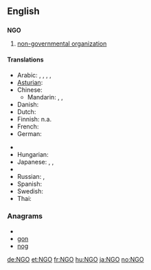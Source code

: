 {{also|ngo}}
==English==

==={{initialism}}===
'''NGO'''

# [[Non-Governmental Organization|non-governmental organization]]

====Translations====
{{trans-top|non-governmental organization}}
* Arabic: {{t|ar|منظمة غير حكومية|f|tr=munáZZama ghayr Hakumíyya}},  {{t-|ar|ONG|m|sc=Latn}}, {{t-|ar|NGO|m|sc=Latn}}, {{t|ar|إن جي أو|m|tr='en jii 'uu}},  {{t|ar|إن جي أوه|m|tr='en jii 'uuh}}
* [[Asturian]]: {{t-|ast|ONG|xs=Asturian}}
* Chinese:
** Mandarin: {{t-|cmn|非政府組織|sc=Hani}}, {{t-|cmn|非政府组织|tr=fēizhèngfǔ zǔzhī|sc=Hani}},  {{t-|cmn|NGO|sc=Latn}}
* Danish: {{t-|da|ngo|c}}
* Dutch: {{t-|nl|NGO}}
* Finnish: n.a.
* French: {{t+|fr|ONG}}
* German: {{t+|de|NGO}}
{{trans-mid}}
* {{trreq|Greek}}
* Hungarian: {{t|hu|NKSZ}}
* Japanese: {{t-|ja|非政府組織|tr=ひせいふそしき, hiseifu-soshiki}},  {{t|ja|エン・ジー・オウ|tr=en-jī-ou}},  {{t+|ja|NGO|tr=en-jī-ou|sc=Latn}}
* {{trreq|Portuguese}}
* Russian: {{t|ru|НПО|f|tr=en-pe-ó}},  {{t|ru|неправительственная организация|f|tr=nepravítel'stvennaja organizácija}}
* Spanish: {{t+|es|ONG}}
* Swedish: {{t-|sv|NGO}}
* Thai: {{t|th|องค์การนอกภาครัฐ|tr=ong gaan nôk paakrát|sc=Thai}}
{{trans-bottom}}

===Anagrams===
* {{alphagram|gno}}
* [[gon#English|gon]]
* [[nog#English|nog]]


[[de:NGO]]
[[et:NGO]]
[[fr:NGO]]
[[hu:NGO]]
[[ja:NGO]]
[[no:NGO]]